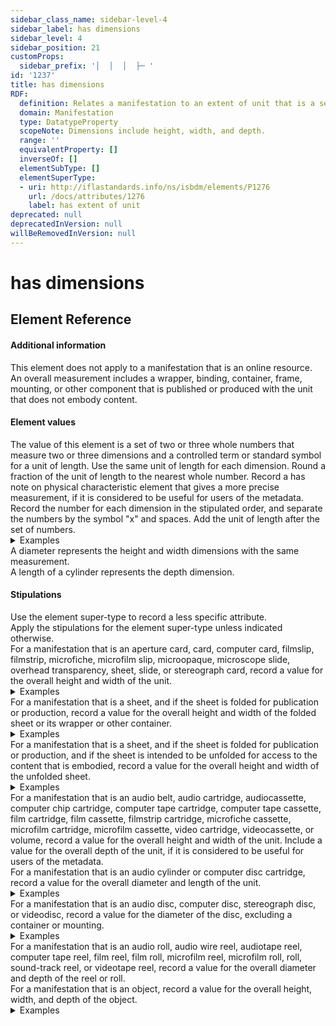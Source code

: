 ```yaml
---
sidebar_class_name: sidebar-level-4
sidebar_label: has dimensions
sidebar_level: 4
sidebar_position: 21
customProps:
  sidebar_prefix: '│  │  │  ├─ '
id: '1237'
title: has dimensions
RDF:
  definition: Relates a manifestation to an extent of unit that is a set of measurements of the size of the unit
  domain: Manifestation
  type: DatatypeProperty
  scopeNote: Dimensions include height, width, and depth.
  range: ''
  equivalentProperty: []
  inverseOf: []
  elementSubType: []
  elementSuperType:
  - uri: http://iflastandards.info/ns/isbdm/elements/P1276
    url: /docs/attributes/1276
    label: has extent of unit
deprecated: null
deprecatedInVersion: null
willBeRemovedInVersion: null
---
```

# has dimensions

## Element Reference
<ElementReference frontMatter={frontMatter} />

#### Additional information

<div className="guid">
This element does not apply to a manifestation that is an online resource.
</div>

<div className="guid">
An overall measurement includes a wrapper, binding, container, frame, mounting, or other component that is published or produced with the unit that does not embody content.
</div>

#### Element values

<div className="guid">
The value of this element is a set of two or three whole numbers that measure two or three dimensions and a controlled term or standard symbol for a unit of length.
Use the same unit of length for each dimension.
Round a fraction of the unit of length to the nearest whole number.
Record a <InLink href="/docs/notes/1284">has note on physical characteristic</InLink> element that gives a more precise measurement, if it is considered to be useful for users of the metadata.
Record the number for each dimension in the stipulated order, and separate the numbers by the symbol "x" and spaces. Add the unit of length after the set of numbers.
<details>
  <summary>Examples</summary>
  
    | Property | Value |
    |:---------|:------|
    | has dimensions | "5 x 4 x 3 cm" |
    
    *[Unit is 5 cm in height, 4 cm in width, and 3 cm in depth.]*
</details>
</div>

<div className="guid">
A diameter represents the height and width dimensions with the same measurement.
</div>

<div className="guid">
A length of a cylinder represents the depth dimension.
</div>

#### Stipulations

<div className="stip">
  Use the element super-type to record a less specific attribute.
</div>

<div className="stip">
  Apply the stipulations for the element super-type unless indicated otherwise.
</div>

<div className="stip">
  For a manifestation that is an aperture card, card, computer card, filmslip, filmstrip, microfiche, microfilm slip, microopaque, microscope slide, overhead transparency, sheet, slide, or stereograph card, record a value for the overall height and width of the unit.
  
  <details>
  <summary>Examples</summary>
  
  | Property | Value |
  |:---------|:------|
  | has dimensions | "70 x 50 cm" |
  
  *[Full example: <InLink href="/docs/fullex/fx043">Zadar does Banksy (2023; Narodni muzej Zadar; list)</InLink>. The sheet is 70 cm in height and 50 cm in width.]*
  <hr />
  
  | Property | Value |
  |:---------|:------|
  | has dimensions | "50 x 80 cm" |
  
  *[Full example: <InLink href="/docs/fullex/fx044">Desserte rouge 1908 (1993; Editions du Centre Pompidou; sheet)</InLink>. The sheet is 50 cm in height and 80 cm in width.]*
  </details>
</div>

<div className="stip">
  For a manifestation that is a sheet, and if the sheet is folded for publication or production, record a value for the overall height and width of the folded sheet or its wrapper or other container.
  
  <details>
  <summary>Examples</summary>
  
  | Property | Value |
  |:---------|:------|
  | has dimensions | "23 x 13 cm" |
  
  *[Full example: <InLink href="/docs/fullex/fx048">Loch Morar & Mallaig (2015; Ordnance Survey Ltd; sheet)</InLink>. The manifestation is a folded map.]*
  <hr />
  
  | Property | Value |
  |:---------|:------|
  | has dimensions | "28 x 15 cm" |
  
  *[Full example: <InLink href="/docs/fullex/fx054">Bridget Riley (2019; National Galleries of Scotland; sheet)</InLink>. The manifestation is a folded exhibition guide.]*
  </details>
</div>

<div className="stip">
  For a manifestation that is a sheet, and if the sheet is folded for publication or production, and if the sheet is intended to be unfolded for access to the content that is embodied, record a value for the overall height and width of the unfolded sheet.
  
  <details>
  <summary>Examples</summary>
  
  | Property | Value |
  |:---------|:------|
  | has dimensions | "100 x 90 cm" |
  
  *[Full example: <InLink href="/docs/fullex/fx048">Loch Morar & Mallaig (2015; Ordnance Survey Ltd; sheet)</InLink>. The manifestation is a folded map.]*
  <hr />
  
  | Property | Value |
  |:---------|:------|
  | has dimensions | "28 x 59 cm" |
  
  *[Full example: <InLink href="/docs/fullex/fx054">Bridget Riley (2019; National Galleries of Scotland; sheet)</InLink>. The manifestation is a folded exhibition guide.]*
  </details>
</div>

<div className="stip">
  For a manifestation that is an audio belt, audio cartridge, audiocassette, computer chip cartridge, computer tape cartridge, computer tape cassette, film cartridge, film cassette, filmstrip cartridge, microfiche cassette, microfilm cartridge, microfilm cassette, video cartridge, videocassette, or volume, record a value for the overall height and width of the unit. Include a value for the overall depth of the unit, if it is considered to be useful for users of the metadata.
</div>

<div className="stip">
  For a manifestation that is an audio cylinder or computer disc cartridge, record a value for the overall diameter and length of the unit.
  
  <details>
  <summary>Examples</summary>
  
  | Property | Value |
  |:---------|:------|
  | has dimensions | "62 x 110 mm" |
  
  *[Unit is 62 mm in diameter and 110 mm in length.]*
  </details>
</div>

<div className="stip">
  For a manifestation that is an audio disc, computer disc, stereograph disc, or videodisc, record a value for the diameter of the disc, excluding a container or mounting.
  
  <details>
  <summary>Examples</summary>
  
  | Property | Value |
  |:---------|:------|
  | has dimensions | "12 cm" |
  
  *[Full example: <InLink href="/docs/fullex/fx040">Algerie a travers les ages (2000; Cerist; disque informatique; version française)</InLink>. The disc is 12 cm in diameter.]*
  </details>
</div>

<div className="stip">
  For a manifestation that is an audio roll, audio wire reel, audiotape reel, computer tape reel, film reel, film roll, microfilm reel, microfilm roll, roll, sound-track reel, or videotape reel, record a value for the overall diameter and depth of the reel or roll.
</div>

<div className="stip">
  For a manifestation that is an object, record a value for the overall height, width, and depth of the object.
  
  <details>
  <summary>Examples</summary>
  
  | Property | Value |
  |:---------|:------|
  | has dimensions | "75 x 75 x 4 mm" |
  
  *[[Full example: <InLink href="/docs/fullex/fx067">90 vjet Bibliotekë Kombëtare (2011; Biblioteka Kombëtare e Shqipërisë; object)</InLink>. The manifestation is a round medal that is 75 mm in diameter (height and width) and 4 mm in depth.]*
  </details>
</div>

